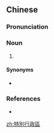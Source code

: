 {{also|特别行政区}}
==Chinese==
{{zh-forms|s=特别行政区|type=23}}

===Pronunciation===
{{zh-pron
|m=tèbié xíngzhèngqū
|c=dak6 bit6 hang4 zing3 keoi1
|mn=xm,tw:te̍k-pia̍t hêng-chèng-khu/qz:tia̍k-pia̍t hêng-chèng-khu/zz:te̍k-pia̍t hêng-chèng-khi
|ma=Mandarin - Special administrative region.ogg
|ca=Yue-特別行政區.oga
|cat=n
}}

===Noun===
{{zh-noun}}

# {{w|special administrative region}}

====Synonyms====
* {{zh-l|特區}}

===References===
* {{pedialite|特別行政區|lang=zh}}

[[zh:特別行政區]]